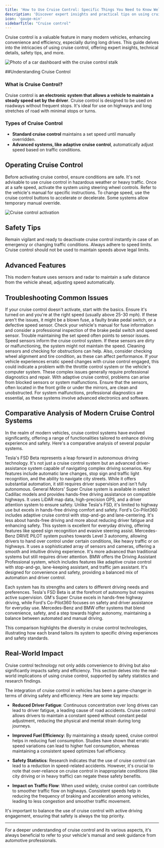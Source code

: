```yaml
---
title: 'How to Use Cruise Control: Specific Things You Need to Know Well'
description: 'Discover expert insights and practical tips on using cruise control effectively. This comprehensive guide covers everything from basic operations to advanced features, safety tips, and troubleshooting.'
icon: 'gauge-min'
sidebarTitle: "Cruise control"
---
```


Cruise control is a valuable feature in many modern vehicles, enhancing convenience and efficiency, especially during long drives. This guide delves into the intricacies of using cruise control, offering expert insights, technical details, safety tips, and more.

![Photo of a car dashboard with the cruise control stalk](https://driving-tests.org/wp-content/uploads/2012/07/cruise-control.jpg)

##Understanding Cruise Control

### What is Cruise Control?
Cruise control is **an electronic system that allows a vehicle to maintain a steady speed set by the driver**. Cruise control is designed to be used on roadways without frequent stops. It's ideal for use on highways and long stretches of road with minimal stops or turns.

### Types of Cruise Control
- **Standard cruise control** maintains a set speed until manually overridden. 
- **Advanced systems, like adaptive cruise control**, automatically adjust speed based on traffic conditions.

## Operating Cruise Control

<Tabs>
  <Tab title="Setting Up">
    Before activating cruise control, ensure conditions are safe. It's not advisable to use cruise control in hazardous weather or heavy traffic.
  </Tab>

  <Tab title="Activating">
    Once at a safe speed, activate the system using steering wheel controls. Refer to the vehicle's manual for specific instructions.
  </Tab>

  <Tab title="Adjusting Speed">
    To change speed, use the cruise control buttons to accelerate or decelerate. Some systems allow temporary manual override.
  </Tab>
</Tabs>

![Cruise control activation](https://driving-tests.org/wp-content/uploads/2012/03/cruise-button.jpg)

## Safety Tips

<CardGroup cols={2}>
  <Card title="Be Alert" icon="circle-exclamation">
    Remain vigilant and ready to deactivate cruise control instantly in case of an emergency or changing traffic conditions.
  </Card>

  <Card title="Speed Limits" icon="gauge">
    Always adhere to speed limits. Cruise control should not be used to maintain speeds above legal limits.
  </Card>
</CardGroup>

## Advanced Features

<Accordion title="Adaptive Cruise Control">
This modern feature uses sensors and radar to maintain a safe distance from the vehicle ahead, adjusting speed automatically.
</Accordion>

## Troubleshooting Common Issues
<AccordionGroup>
  <Accordion title="System Not Activating">
    If your cruise control doesn't activate, start with the basics. Ensure it's turned on and you're at the right speed (usually above 25-30 mph). If these aren't the issues, it might be a blown fuse, a faulty brake pedal switch, or a defective speed sensor. Check your vehicle's manual for fuse information and consider a professional inspection of the brake pedal switch and speed sensor.
  </Accordion>

  <Accordion title="Failing to Maintain Set Speed">
    Trouble maintaining the set speed often points to sensor issues. Speed sensors inform the cruise control system. If these sensors are dirty or malfunctioning, the system might not maintain the speed. Cleaning sensors and checking for obstructions can help. Also, consider checking wheel alignment and tire condition, as these can affect performance.
  </Accordion>

  <Accordion title="Erratic Speed Changes">
    If your vehicle experiences erratic speed changes with cruise control engaged, this could indicate a problem with the throttle control system or the vehicle's computer system. These complex issues generally require professional diagnostics and repair.
  </Accordion>

  <Accordion title="Adaptive Cruise Control Problems">
    With adaptive cruise control, problems can arise from blocked sensors or system malfunctions. Ensure that the sensors, often located in the front grille or under the mirrors, are clean and unobstructed. For system malfunctions, professional diagnostics are essential, as these systems involve advanced electronics and software.
  </Accordion>
</AccordionGroup>

## Comparative Analysis of Modern Cruise Control Systems

In the realm of modern vehicles, cruise control systems have evolved significantly, offering a range of functionalities tailored to enhance driving experience and safety. Here's a comparative analysis of several popular systems.

<AccordionGroup>

  <Accordion title="Tesla Full Self-Driving (FSD) Beta">
    Tesla's FSD Beta represents a leap forward in autonomous driving technology. It's not just a cruise control system but an advanced driver-assistance system capable of navigating complex driving scenarios. Key features include automatic lane changes, stop sign and traffic light recognition, and the ability to navigate city streets. While it offers substantial automation, it still requires driver supervision and isn't fully autonomous.
  </Accordion>

  <Accordion title="GM's Super Cruise">
    General Motors' Super Cruise system is available in select Cadillac models and provides hands-free driving assistance on compatible highways. It uses LiDAR map data, high-precision GPS, and a driver attention system to ensure safety. Unlike Tesla's FSD, it's limited to highway use but excels in hands-free driving comfort and safety.
  </Accordion>

  <Accordion title="Ford Co-Pilot360">
    Ford's Co-Pilot360 includes adaptive cruise control with stop-and-go and lane-centering. It's less about hands-free driving and more about reducing driver fatigue and enhancing safety. This system is excellent for everyday driving, offering features like speed sign recognition and evasive steering assist.
  </Accordion>

  <Accordion title="Mercedes-Benz DRIVE PILOT">
    Mercedes-Benz DRIVE PILOT system pushes towards Level 3 autonomy, allowing drivers to hand over control under certain conditions, like heavy traffic or on highways. It uses a sophisticated array of sensors and cameras, offering a smooth and intuitive driving experience. It's more advanced than traditional systems but still requires driver attention.
  </Accordion>

  <Accordion title="BMW's Driving Assistant Professional">
    BMW offers the Driving Assistant Professional system, which includes features like adaptive cruise control with stop-and-go, lane-keeping assistant, and traffic jam assistant. It's designed for convenience and safety, providing a balanced mix of automation and driver control.
  </Accordion>

</AccordionGroup>

Each system has its strengths and caters to different driving needs and preferences. Tesla's FSD Beta is at the forefront of autonomy but requires active supervision. GM's Super Cruise excels in hands-free highway driving, while Ford's Co-Pilot360 focuses on safety and driver assistance for everyday use. Mercedes-Benz and BMW offer systems that blend convenience, safety, and a step towards higher autonomy, maintaining a balance between automated and manual driving.

This comparison highlights the diversity in cruise control technologies, illustrating how each brand tailors its system to specific driving experiences and safety standards.

## Real-World Impact

Cruise control technology not only adds convenience to driving but also significantly impacts safety and efficiency. This section delves into the real-world implications of using cruise control, supported by safety statistics and research findings.

The integration of cruise control in vehicles has been a game-changer in terms of driving safety and efficiency. Here are some key impacts:

- **Reduced Driver Fatigue**: Continuous concentration over long drives can lead to driver fatigue, a leading cause of road accidents. Cruise control allows drivers to maintain a constant speed without constant pedal adjustment, reducing the physical and mental strain during long journeys.

- **Improved Fuel Efficiency**: By maintaining a steady speed, cruise control helps in reducing fuel consumption. Studies have shown that erratic speed variations can lead to higher fuel consumption, whereas maintaining a consistent speed optimizes fuel efficiency.

- **Safety Statistics**: Research indicates that the use of cruise control can lead to a reduction in speed-related accidents. However, it's crucial to note that over-reliance on cruise control in inappropriate conditions (like city driving or in heavy traffic) can negate these safety benefits.

- **Impact on Traffic Flow**: When used widely, cruise control can contribute to smoother traffic flow on highways. Consistent speeds help in reducing the frequency of braking and acceleration among vehicles, leading to less congestion and smoother traffic movement.

It's important to balance the use of cruise control with active driving engagement, ensuring that safety is always the top priority.

---

For a deeper understanding of cruise control and its various aspects, it's always beneficial to refer to your vehicle's manual and seek guidance from automotive professionals.
